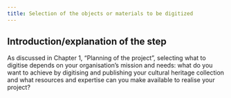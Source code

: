 ```yaml
---
title: Selection of the objects or materials to be digitized
---
```

## Introduction/explanation of the step

As discussed in Chapter 1, “Planning of the project”, selecting what to digitise depends on your organisation’s mission and needs: what do you want to achieve by digitising and publishing your cultural heritage collection and what resources and expertise can you make available to realise your project?
